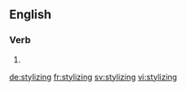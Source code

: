 
==English==

===Verb===
{{head|en|present participle}}

# {{present participle of|stylize|lang=en|nocat=1}}

[[de:stylizing]]
[[fr:stylizing]]
[[sv:stylizing]]
[[vi:stylizing]]